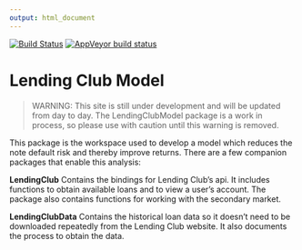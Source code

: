 ```yaml
---
output: html_document
---
```


[![Build Status](https://travis-ci.org/kuhnrl30/LendingClubModel.svg?branch=master)](https://travis-ci.org/kuhnrl30/LendingClubModel) [![AppVeyor build status](https://ci.appveyor.com/api/projects/status/github/kuhnrl30/LendingClubModel?branch=master&svg=true)](https://ci.appveyor.com/project/kuhnrl30/LendingClubModel/branch/master)

# Lending Club Model 

> WARNING: This site is still under development and will be updated from day to day. The LendingClubModel package is a work in process, so please use with caution until this warning is removed. 

This package is the workspace used to develop a model which reduces the note default risk and thereby improve returns. There are a few companion packages that enable this analysis:  

**LendingClub** 
Contains the bindings for Lending Club's api. It includes functions to obtain available loans and to view a user's account. The package also contains functions for working with the secondary market. 

**LendingClubData** 
Contains the historical loan data so it doesn't need to be downloaded repeatedly from the Lending Club website. It also documents the process to obtain the  data.  
